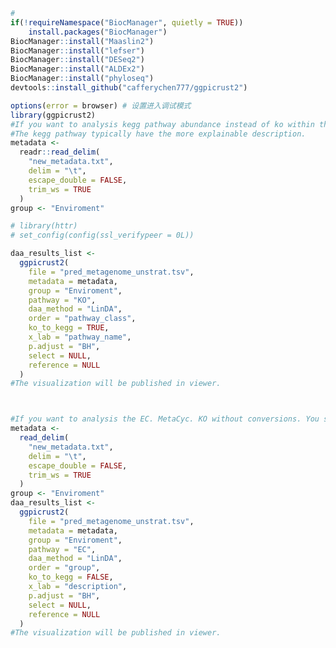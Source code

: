 

```r
# 
if(!requireNamespace("BiocManager", quietly = TRUE))
    install.packages("BiocManager")
BiocManager::install("Maaslin2")
BiocManager::install("lefser")
BiocManager::install("DESeq2")
BiocManager::install("ALDEx2")
BiocManager::install("phyloseq")
devtools::install_github("cafferychen777/ggpicrust2")

```


```r
options(error = browser) # 设置进入调试模式
library(ggpicrust2)
#If you want to analysis kegg pathway abundance instead of ko within the pathway. You should turn ko_to_kegg to TRUE.
#The kegg pathway typically have the more explainable description.
metadata <-
  readr::read_delim(
    "new_metadata.txt",
    delim = "\t",
    escape_double = FALSE,
    trim_ws = TRUE
  )
group <- "Enviroment"

# library(httr)
# set_config(config(ssl_verifypeer = 0L))

daa_results_list <-
  ggpicrust2(
    file = "pred_metagenome_unstrat.tsv",
    metadata = metadata,
    group = "Enviroment",
    pathway = "KO",
    daa_method = "LinDA",
    order = "pathway_class",
    ko_to_kegg = TRUE,
    x_lab = "pathway_name",
    p.adjust = "BH",
    select = NULL,
    reference = NULL
  )
#The visualization will be published in viewer.



#If you want to analysis the EC. MetaCyc. KO without conversions. You should turn ko_to_kegg to FALSE.
metadata <-
  read_delim(
    "new_metadata.txt",
    delim = "\t",
    escape_double = FALSE,
    trim_ws = TRUE
  )
group <- "Enviroment"
daa_results_list <-
  ggpicrust2(
    file = "pred_metagenome_unstrat.tsv",
    metadata = metadata,
    group = "Enviroment",
    pathway = "EC",
    daa_method = "LinDA",
    order = "group",
    ko_to_kegg = FALSE,
    x_lab = "description",
    p.adjust = "BH",
    select = NULL,
    reference = NULL
  )
#The visualization will be published in viewer.
```

